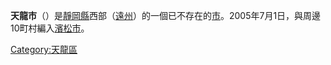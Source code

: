 {{日本都市 (廢除)
| 自治體名 = 天龍市
| 日文原名 = 天竜市
| 平假名 = てんりゅうし
| 羅馬字拼音 =Tenryū-shi
| 地圖 = 
| 廢除時間 = 2005年7月1日
| 廢除理由 = 編入合併
| 廢除時處置 ='''天龍市'''、[[春野町_(静岡縣)|春野町]]、[[佐久間町|佐久間町]]、[[水窪町|水窪町]]、[[龍山村|龍山村]]、<br>[[濱北市|濱北市]]、[[舞阪町|舞阪町]]、[[雄踏町|雄踏町]]、[[細江町|細江町]]、[[引佐町|引佐町]]、[[三日町|三日町]]<br>→[[濱松市|濱松市]]
| 現在市 = [[濱松市|濱松市]]
| 市章 = [[File:Tenryu_Shizuoka_chapter.JPG|80px]]
| 都道府縣 = 靜岡縣
| 支廳 = 
| 編號 =22217-8
| 自治體 =[[濱北市|濱北市]]、[[磐田市|磐田市]]、[[佐久間町|佐久間町]]、[[龍山村|龍山村]]、[[春野町_(靜岡縣)|春野町]]、[[森町_(靜岡縣)|森町]]、[[引佐町|引佐町]]
| 面積 = 181.65
| 邊界未定 = 
| 人口 = 22,880
| 人口密度 = 
| 統計時間 =
| 經度 = 
| 緯度 = 
| 樹 =
| 花 = 
| 鳥 = 
| 其他象徵物 = 
| 其他象徵 = 
| 郵遞區號 = 
| 所在地 =天龍市二俣町二俣481番地
| 電話號碼 =539-46-1111
| 外部連結 =
| 註記 = 
|}}
'''天龍市'''（{{jpn|j=天竜市|kyu=天龍市|hg=てんりゅうし|rm=Tenryū shi|f=y}}）是[[靜岡縣|靜岡縣]]西部（[[遠江國|遠州]]）的一個已不存在的[[市|市]]。2005年7月1日，與周邊10町村編入[[濱松市|濱松市]]。

{{靜岡縣}}
{{Authority control}}
{{japan-geo-stub}}
{{japan-hist-stub}}

[[Category:天龍區|Category:天龍區]]